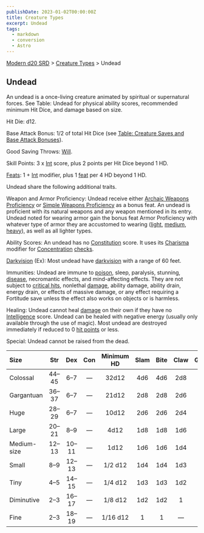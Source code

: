 ```yaml
---
publishDate: 2023-01-02T00:00:00Z
title: Creature Types
excerpt: Undead
tags:
  - markdown
  - conversion
  - Astro
---
```


[Modern d20 SRD](/#modernD20) > [Creature Types](modern-d20-srd-creature-types-index) > Undead

## Undead

An undead is a once-living creature animated by spiritual or supernatural forces. See Table: Undead for physical ability scores, recommended minimum Hit Dice, and damage based on size.

Hit Die: d12.

Base Attack Bonus: 1/2 of total Hit Dice (see [Table: Creature Saves and Base Attack Bonuses](modern-d20-srd-combat-index)).

Good Saving Throws: [Will](modern-d20-srd-basics-saving-throws).

Skill Points: 3 x [Int](modern-d20-srd-basics-ability-scores) score, plus 2 points per Hit Dice beyond 1 HD.

[Feats](modern-d20-srd-feats-index): 1 + [Int](modern-d20-srd-basics-ability-scores) modifier, plus 1 [feat](modern-d20-srd-feats-index) per 4 HD beyond 1 HD.

Undead share the following additional traits.

Weapon and Armor Proficiency: Undead receive either [Archaic Weapons Proficiency](modern-d20-srd-feats-archaic-weapons-proficiency) or [Simple Weapons Proficiency](modern-d20-srd-feats-simple-weapons-proficiency) as a bonus feat. An undead is proficient with its natural weapons and any weapon mentioned in its entry. Undead noted for wearing armor gain the bonus feat Armor Proficiency with whatever type of armor they are accustomed to wearing ([light](modern-d20-srd-feats-armor-proficiency-light), [medium](modern-d20-srd-feats-armor-proficiency-medium), [heavy](modern-d20-srd-feats-armor-proficiency-heavy)), as well as all lighter types.

Ability Scores: An undead has no [Constitution](modern-d20-srd-basics-ability-scores) score. It uses its [Charisma](modern-d20-srd-basics-ability-scores) modifier for [Concentration](modern-d20-srd-skills-concentration) [checks](modern-d20-srd-skills-skill-basics-php#skill-check-index).

[Darkvision](modern-d20-srd-special-abilities-darkvision) (Ex): Most undead have [darkvision](modern-d20-srd-special-abilities-darkvision) with a range of 60 feet.

Immunities: Undead are immune to [poison](modern-d20-srd-environment-hazards-poison), sleep, paralysis, stunning, [disease](modern-d20-srd-environment-hazards-disease), necromantic effects, and mind-affecting effects. They are not subject to [critical hits](modern-d20-srd-combat-critical-hits), nonlethal [damage](modern-d20-srd-combat-damage), ability damage, ability drain, energy drain, or effects of massive damage, or any effect requiring a Fortitude save unless the effect also works on objects or is harmless.

Healing: Undead cannot heal [damage](modern-d20-srd-combat-damage) on their own if they have no [Intelligence](modern-d20-srd-basics-ability-scores) score. Undead can be healed with negative energy (usually only available through the use of magic). Most undead are destroyed immediately if reduced to 0 [hit points](modern-d20-srd-combat-hit-points) or less.

Special: Undead cannot be raised from the dead.

| Size        | Str  | Dex  | Con | Minimum HD | Slam | Bite | Claw | Gore |
| :---------- | :--: | :--: | :-: | :--------: | :--: | :--: | :--: | ---: |
| Colossal    | 44–45 |  6–7  |  —   |   32d12    | 4d6  | 4d6  | 2d8  |  2d6 |
| Gargantuan  | 36–37 |  6–7  |  —   |   21d12    | 2d8  | 2d8  | 2d6  |  1d8 |
| Huge        | 28–29 |  6–7  |  —   |   10d12    | 2d6  | 2d6  | 2d4  |  1d6 |
| Large       | 20–21 |  8–9  |  —   |    4d12    | 1d8  | 1d8  | 1d6  |  1d4 |
| Medium-size | 12–13 | 10–11 |  —   |    1d12    | 1d6  | 1d6  | 1d4  |  1d3 |
| Small       |  8–9  | 12–13 |  —   |  1/2 d12   | 1d4  | 1d4  | 1d3  |  1d2 |
| Tiny        |  4–5  | 14–15 |  —   |  1/4 d12   | 1d3  | 1d3  | 1d2  |    1 |
| Diminutive  |  2–3  | 16–17 |  —   |  1/8 d12   | 1d2  | 1d2  |  1   |     — |
| Fine        |  2–3  | 18–19 |  —   |  1/16 d12  |  1   |  1   |   —   |     — |
